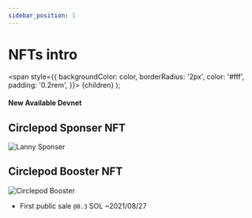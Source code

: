 ```yaml
---
sidebar_position: 1
---
```


# NFTs intro

  <span
    style={{
      backgroundColor: color,
      borderRadius: '2px',
      color: '#fff',
      padding: '0.2rem',
    }}>
    {children}
  </span>
);

#### New Available <Highlight color="#25c2a0">Devnet</Highlight>

## Circlepod Sponser NFT

![Lanny Sponser](/img/nfts/sponsor_lanny.png)

## Circlepod Booster NFT

![Circlepod Booster](/img/nfts/booster.png)

* First public sale `@0.3` SOL ~2021/08/27